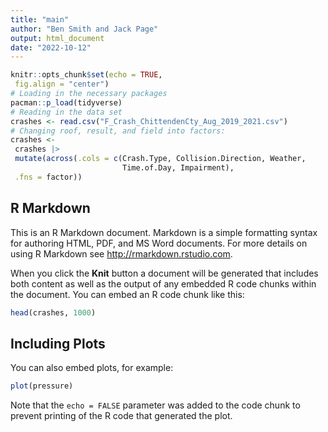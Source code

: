 ```yaml
---
title: "main"
author: "Ben Smith and Jack Page"
output: html_document
date: "2022-10-12"
---
```


```r
knitr::opts_chunk$set(echo = TRUE,
 fig.align = "center")
# Loading in the necessary packages
pacman::p_load(tidyverse)
# Reading in the data set
crashes <- read.csv("F_Crash_ChittendenCty_Aug_2019_2021.csv")
# Changing roof, result, and field into factors:
crashes <-
 crashes |>
 mutate(across(.cols = c(Crash.Type, Collision.Direction, Weather, 
                         Time.of.Day, Impairment),
 .fns = factor))

```

## R Markdown

This is an R Markdown document. Markdown is a simple formatting syntax for authoring HTML, PDF, and MS Word documents. For more details on using R Markdown see <http://rmarkdown.rstudio.com>.

When you click the **Knit** button a document will be generated that includes both content as well as the output of any embedded R code chunks within the document. You can embed an R code chunk like this:

```r

head(crashes, 1000)
```

## Including Plots

You can also embed plots, for example:

```r
plot(pressure)
```

Note that the `echo = FALSE` parameter was added to the code chunk to prevent printing of the R code that generated the plot.
